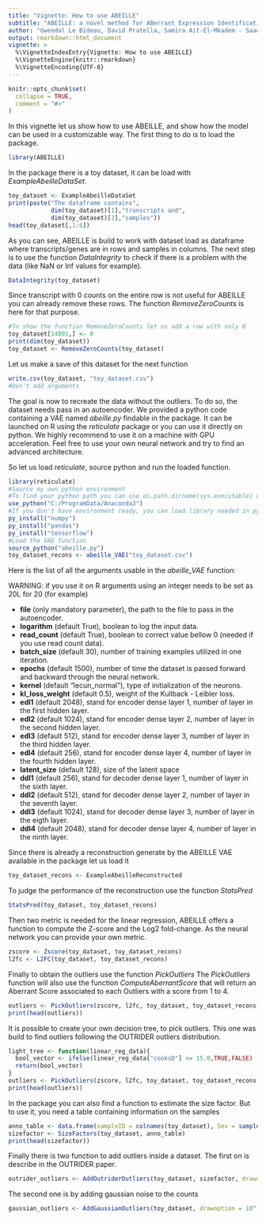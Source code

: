 ```yaml
---
title: "Vignette: How to use ABEILLE"
subtitle: "ABEILLE: a novel method for ABerrant Expression Identification empLoying machine LEarning from sequencing data"
author: "Gwendal Le Bideau, David Pratella, Samira Ait-El-Mkadem - Saadi, Sylvie Bannwarth, Véronique Paquis-Flucklinger, Silvia Bottini"
output: rmarkdown::html_document
vignette: >
  %\VignetteIndexEntry{Vignette: How to use ABEILLE}
  %\VignetteEngine{knitr::rmarkdown}
  %\VignetteEncoding{UTF-8}
---
```

```r
knitr::opts_chunk$set(
  collapse = TRUE,
  comment = "#>"
)
```
In this vignette let us show how to use ABEILLE, and show how the model can be used in a customizable way. The first thing to do is to load the package.
```r
library(ABEILLE)
```

In the package there is a toy dataset, it can be load with *ExampleAbeilleDataSet*.

```r
toy_dataset <- ExampleAbeilleDataSet
print(paste("The dataframe contains",
            dim(toy_dataset)[1],"transcripts and",
            dim(toy_dataset)[2],"samples"))
head(toy_dataset[,1:6])
```
As you can see, ABEILLE is build to work with dataset load as dataframe where transcripts/genes are in rows and samples in columns. The next step is to use the function *DataIntegrity* to check if there is a problem with the data (like NaN or Inf values for example).

```r
DataIntegrity(toy_dataset)
```

Since transcript with 0 counts on the entire row is not useful for ABEILLE you can already remove these rows. The function *RemoveZeroCounts* is here for that purpose.

```r
#To show the function RemoveZeroCounts let us add a row with only 0
toy_dataset[14001,] <- 0
print(dim(toy_dataset))
toy_dataset <- RemoveZeroCounts(toy_dataset)
```
Let us make a save of this dataset for the next function
```r
write.csv(toy_dataset, "toy_dataset.csv")
#Don't add arguments
```
The goal is now to recreate the data without the outliers. To do so, the dataset needs pass in an autoencoder. We provided a python code containing a VAE named *abeille.py* findable in the package. It can be launched on R using the *reticulate* package or you can use it directly on python. We highly recommend to use it on a machine with GPU acceleration. Feel free to use your own neural network and try to find an advanced architecture.

So let us load *reticulate*, source python and run the loaded function.
```r
library(reticulate)
#Source my own python environment
#To find your python path you can use os.path.dirname(sys.executable) on python
use_python("C:/ProgramData/Anaconda3")
#If you don't have environment ready, you can load library needed in python
py_install("numpy")
py_install("pandas")
py_install("tensorflow")
#Load the VAE function
source_python("abeille.py")
toy_dataset_recons <- abeille_VAE("toy_dataset.csv")
```
Here is the list of all the arguments usable in the *abeille_VAE* function:

WARNING: if you use it on R arguments using an integer needs to be set as 20L for 20 (for example)

* **file** (only mandatory parameter), the path to the file to pass in the autoencoder.
* **logarithm** (default True), boolean to log the input data.
* **read_count** (default True), boolean to correct value bellow 0 (needed if you use read count data).
* **batch_size** (default 30), number of training examples utilized in one iteration.
* **epochs** (default 1500), number of time the dataset is passed forward and backward through the neural network.
* **kernel** (default "lecun_normal"), type of initialization of the neurons.
* **kl_loss_weight** (default 0.5), weight of the Kullback - Leibler loss.
* **edl1** (default 2048), stand for encoder dense layer 1, number of layer in the first hidden layer.
* **edl2** (default 1024), stand for encoder dense layer 2, number of layer in the second hidden layer.
* **edl3** (default 512), stand for encoder dense layer 3, number of layer in the third hidden layer.
* **edl4** (default 256), stand for encoder dense layer 4, number of layer in the fourth hidden layer.
* **latent_size** (default 128), size of the latent space
* **ddl1** (default 256), stand for decoder dense layer 1, number of layer in the sixth layer.
* **ddl2** (default 512), stand for decoder dense layer 2, number of layer in the seventh layer.
* **ddl3** (default 1024), stand for decoder dense layer 3, number of layer in the eigth layer.
* **ddl4** (default 2048), stand for decoder dense layer 4, number of layer in the ninth layer.

Since there is already a reconstruction generate by the ABEILLE VAE available in the package let us load it
```r
toy_dataset_recons <- ExampleAbeilleReconstructed
```

To judge the performance of the reconstruction use the function *StatsPred*
```r
StatsPred(toy_dataset, toy_dataset_recons)
```

Then two metric is needed for the linear regression, ABEILLE offers a function to compute the Z-score and the Log2 fold-change. As the neural network you can provide your own metric.
```r
zscore <- Zscore(toy_dataset, toy_dataset_recons)
l2fc <- L2FC(toy_dataset, toy_dataset_recons)
```

Finally to obtain the outliers use the function *PickOutliers*
The *PickOutliers* function will also use the function *ComputeAberrantScore* that will return an Aberrant Score associated to each Outliers with a score from 1 to 4.
```r
outliers <- PickOutliers(zscore, l2fc, toy_dataset, toy_dataset_recons)
print(head(outliers))
```
It is possible to create your own decision tree, to pick outliers. This one was build to find outliers following the OUTRIDER outliers distribution.
```r
light_tree <- function(linear_reg_data){
  bool_vector <- ifelse(linear_reg_data["cooksD"] >= 15.0,TRUE,FALSE)
  return(bool_vector)
}
outliers <- PickOutliers(zscore, l2fc, toy_dataset, toy_dataset_recons, decision_tree = light_tree)
print(head(outliers))
```

In the package you can also find a function to estimate the size factor. But to use it, you need a table containing information on the samples
```r
anno_table <- data.frame(sampleID = colnames(toy_dataset), Sex = sample(c("Male", "Female"), 128, replace = TRUE), Age = sample(1:89, 128, replace = TRUE), Cohort = rep("GTEx database",128))
sizefactor <- SizeFactors(toy_dataset, anno_table)
print(head(sizefactor))
```
Finally there is two function to add outliers inside a dataset. The first on is describe in the OUTRIDER paper.
```r
outrider_outliers <- AddOutriderOutliers(toy_dataset, sizefactor, drawoption = 10^-5)
```

The second one is by adding gaussian noise to the counts
```r
gaussian_outliers <- AddGaussianOutliers(toy_dataset, drawoption = 10^-5)
```


